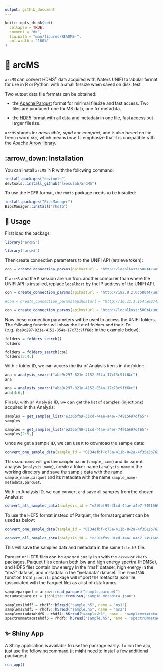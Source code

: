 ```yaml
---
output: github_document
---
```


```r
knitr::opts_chunk$set(
  collapse = TRUE,
  comment = "#>",
  fig.path = "man/figures/README-",
  out.width = "100%"
)
```

# 🏹 arcMS

<!-- badges: start -->

<!-- badges: end -->

`arcMS` can convert HDMS<sup>E</sup> data acquired with Waters UNIFI to tabular format for use in R or Python, with a small filesize when saved on disk. test

Two output data file formats can be obtained:

-   the [Apache Parquet](https://parquet.apache.org/) format for minimal filesize and fast access. Two files are produced: one for MS data, one for metadata.

-   the [HDF5](https://www.hdfgroup.org/solutions/hdf5/) format with all data and metadata in one file, fast access but larger filesize.

`arcMS` stands for *accessible*, *rapid* and *compact*, and is also based on the french word *arc*, which means *bow,* to emphasize that it is compatible with the [Apache Arrow library](https://arrow.apache.org/).

## :arrow_down: Installation

You can install `arcMS` in R with the following command:

```r
install.packages("devtools")
devtools::install_github("leesulab/arcMS")
```

To use the HDF5 format, the `rhdf5` package needs to be installed:

```r
install.packages("BiocManager")
BiocManager::install("rhdf5")
```

## 🚀 Usage

First load the package:

```r
library("arcMS")
```

```r
library("arcMS")
```

Then create connection parameters to the UNIFI API (retrieve token):

```r
con = create_connection_params(apihosturl = "http://localhost:50034/unifi/v1", identityurl = "http://localhost:50333/identity/connect/token")
```

If `arcMS` and the `R` session are run from another computer than where the UNIFI API is installed, replace `localhost` by the IP address of the UNIFI API.

```r
con = create_connection_params(apihosturl = "http://192.0.2.0:50034/unifi/v1", identityurl = "http://192.0.2.0:50333/identity/connect/token")
```

```r
#con = create_connection_params(apihosturl = "http://10.12.3.154:50034/unifi/v1", identityurl = "http://10.12.3.154:50333/identity/connect/token" )

con = create_connection_params(apihosturl = "http://localhost:50034/unifi/v1", identityurl = "http://localhost:50333/identity/connect/token")
```

Now these connection parameters will be used to access the UNIFI folders. The following function will show the list of folders and their IDs (e.g. `abe9c297-821e-4152-854a-17c73c9ff68c` in the example below).

```r
folders = folders_search()
folders
```

```r
folders = folders_search(con)
folders[3:4,]
```

With a folder ID, we can access the list of Analysis items in the folder:

```r
ana = analysis_search("abe9c297-821e-4152-854a-17c73c9ff68c")
ana
```

```r
ana = analysis_search("abe9c297-821e-4152-854a-17c73c9ff68c")
ana[4:6,]
```

Finally, with an Analysis ID, we can get the list of samples (injections) acquired in this Analysis:

```r
samples = get_samples_list("e236bf99-31cd-44ae-a4e7-74915697df65")
samples
```

```r
samples = get_samples_list("e236bf99-31cd-44ae-a4e7-74915697df65")
samples[2:5,]
```

Once we get a sample ID, we can use it to download the sample data:

```r
convert_one_sample_data(sample_id = "0134efbf-c75a-411b-842a-4f35e2b76347")
```

This command will get the sample name (`sample_name`) and its parent analysis (`analysis_name`), create a folder named `analysis_name` in the working directory and save the sample data with the name `sample_name.parquet` and its metadata with the name `sample_name-metadata.parquet`.

With an Analysis ID, we can convert and save all samples from the chosen Analysis:

```r
convert_all_samples_data(analysis_id = "e236bf99-31cd-44ae-a4e7-74915697df65")
```

To use the HDF5 format instead of Parquet, the format argument can be used as below:

```r
convert_one_sample_data(sample_id = "0134efbf-c75a-411b-842a-4f35e2b76347", format = "hdf5")

convert_all_samples_data(analysis_id = "e236bf99-31cd-44ae-a4e7-74915697df65", format = "hdf5")
```

This will save the samples data and metadata in the same `file.h5` file.

Parquet or HDF5 files can be opened easily in `R` with the `arrow` or `rhdf5` packages. Parquet files contain both low and high energy spectra (HDMSe), and HDF5 files contain low energy in the "ms1" dataset, high energy in the "ms2" dataset, and metadata in the "metadata" dataset. The `fromJSON` function from `jsonlite` package will import the metadata json file (associated with the Parquet file) as a list of dataframes.

```r
sampleparquet = arrow::read_parquet("sample.parquet")
metadataparquet = jsonlite::fromJSON("sample-metadata.json")

samplems1hdf5 = rhdf5::h5read("sample.h5", name = "ms1")
samplems2hdf5 = rhdf5::h5read("sample.h5", name = "ms2")
samplemetadatahdf5 = rhdf5::h5read("sample.h5", name = "samplemetadata")
spectrummetadatahdf5 = rhdf5::h5read("sample.h5", name = "spectrummetadata")
```

## ✨ Shiny App

A Shiny application is available to use the package easily. To run the app, just use the following command (it might need to install a few additional packages):

```r
run_app()
```
